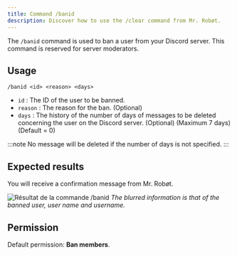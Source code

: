 ```yaml
---
title: Command /banid
description: Discover how to use the /clear command from Mr. Robøt.
---
```


The `/banid` command is used to ban a user from your Discord server.
This command is reserved for server moderators.

## Usage

```
/banid <id> <reason> <days>
```

- `id` : The ID of the user to be banned.
- `reason` : The reason for the ban. (Optional)
- `days` : The history of the number of days of messages to be deleted concerning the user on the Discord server. (Optional) (Maximum 7 days) (Default = 0) 

:::note
No message will be deleted if the number of days is not specified.
:::

## Expected results

You will receive a confirmation message from Mr. Robøt.

![Résultat de la commande /banid](/img/banid-result.png)
*The blurred information is that of the banned user, user name and username.*

## Permission

Default permission: **Ban members**.
